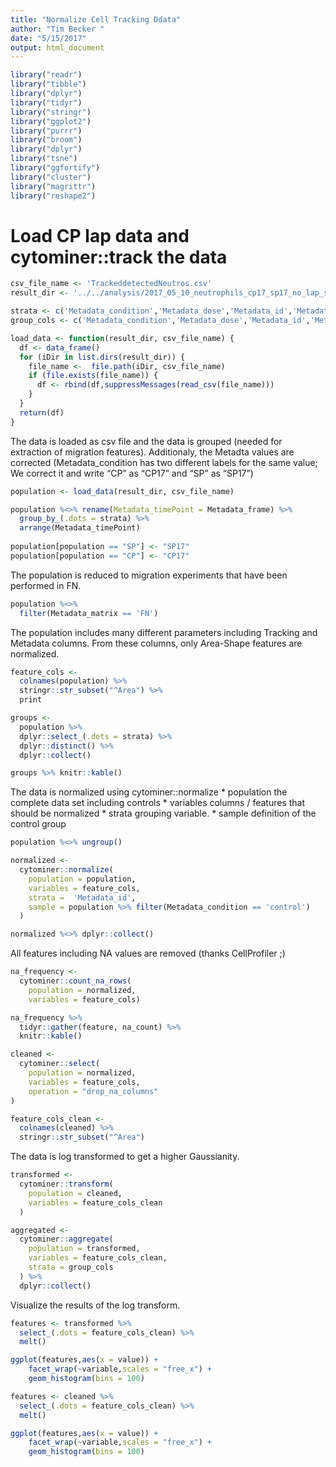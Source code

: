 ```yaml
---
title: "Normalize Cell Tracking Ddata"
author: "Tim Becker "
date: "5/15/2017"
output: html_document
---
```


```r
library("readr")
library("tibble")
library("dplyr")
library("tidyr")
library("stringr")
library("ggplot2")
library("purrr")
library("broom")
library("dplyr")
library("tsne")
library("ggfortify")
library("cluster")
library("magrittr")
library("reshape2")
```

# Load CP lap data and cytominer::track the data


```r
csv_file_name <- 'TrackeddetectedNeutros.csv'
result_dir <- '../../analysis/2017_05_10_neutrophils_cp17_sp17_no_lap_smooth/'

strata <- c('Metadata_condition','Metadata_dose','Metadata_id','Metadata_date','Metadata_matrix')
group_cols <- c('Metadata_condition','Metadata_dose','Metadata_id','Metadata_date','Metadata_matrix','TrackObjects_Label_50')

load_data <- function(result_dir, csv_file_name) {
  df <- data_frame()
  for (iDir in list.dirs(result_dir)) {
    file_name <-  file.path(iDir, csv_file_name)
    if (file.exists(file_name)) {
      df <- rbind(df,suppressMessages(read_csv(file_name)))
    }
  }
  return(df)
}
```
The data is loaded as csv file and the data is grouped (needed for extraction of migration features). Additionaly, the Metadta values are corrected (Metadata_condition has two different labels for the same value; We correct it and write "CP" as "CP17" and "SP" as "SP17")
```r
population <- load_data(result_dir, csv_file_name) 

population %<>% rename(Metadata_timePoint = Metadata_frame) %>%
  group_by_(.dots = strata) %>%
  arrange(Metadata_timePoint) 
  
population[population == "SP"] <- "SP17"
population[population == "CP"] <- "CP17"
```

The population is reduced to migration experiments that have been performed in FN.  
```r
population %<>% 
  filter(Metadata_matrix == 'FN') 
```

The population includes many different parameters including Tracking and Metadata columns. From these columns, only Area-Shape features are normalized.
```r
feature_cols <-
  colnames(population) %>%
  stringr::str_subset("^Area") %>%
  print
```


```r
groups <-
  population %>%
  dplyr::select_(.dots = strata) %>%
  dplyr::distinct() %>%
  dplyr::collect()

groups %>% knitr::kable()
```
The data is normalized using cytominer::normalize
* population  the complete data set including controls
* variables columns / features that should be normalized 
* strata  grouping variable. 
* sample  definition of the control group 
```r
population %<>% ungroup()

normalized <-
  cytominer::normalize(
    population = population,
    variables = feature_cols,
    strata =  'Metadata_id',
    sample = population %>% filter(Metadata_condition == 'control')
  )

normalized %<>% dplyr::collect()

```

All features including NA values are removed (thanks CellProfiler ;)
```r
na_frequency <-
  cytominer::count_na_rows(
    population = normalized,
    variables = feature_cols)

na_frequency %>%
  tidyr::gather(feature, na_count) %>%
  knitr::kable()

cleaned <-
  cytominer::select(
    population = normalized,
    variables = feature_cols,
    operation = "drop_na_columns"
)

feature_cols_clean <-
  colnames(cleaned) %>%
  stringr::str_subset("^Area") 
```

The data is log transformed to get a higher Gaussianity.  
```r
transformed <-
  cytominer::transform(
    population = cleaned,
    variables = feature_cols_clean
  )

aggregated <-
  cytominer::aggregate(
    population = transformed,
    variables = feature_cols_clean,
    strata = group_cols
  ) %>%
  dplyr::collect()
```

Visualize the results of the log transform.
```r

features <- transformed %>% 
  select_(.dots = feature_cols_clean) %>%
  melt()

ggplot(features,aes(x = value)) + 
    facet_wrap(~variable,scales = "free_x") + 
    geom_histogram(bins = 100)
```

```r
features <- cleaned %>% 
  select_(.dots = feature_cols_clean) %>%
  melt()

ggplot(features,aes(x = value)) + 
    facet_wrap(~variable,scales = "free_x") + 
    geom_histogram(bins = 100)
```

